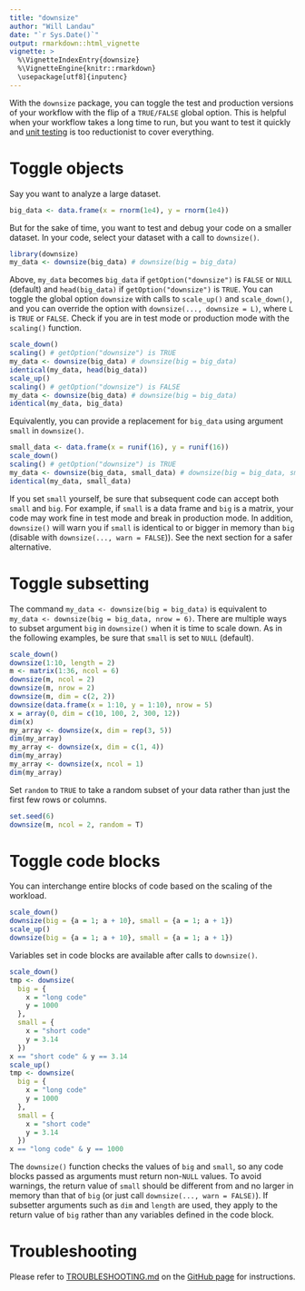 ```yaml
---
title: "downsize"
author: "Will Landau"
date: "`r Sys.Date()`"
output: rmarkdown::html_vignette
vignette: >
  %\VignetteIndexEntry{downsize}
  %\VignetteEngine{knitr::rmarkdown}
  \usepackage[utf8]{inputenc}
---
```


With the `downsize` package, you can toggle the test and production versions of your workflow with the flip of a `TRUE/FALSE` global option. This is helpful when your workflow takes a long time to run, but you want to test it quickly and [unit testing](http://kbroman.org/pkg_primer/pages/tests.html) is too reductionist to cover everything.

# Toggle objects

Say you want to analyze a large dataset.

```r
big_data <- data.frame(x = rnorm(1e4), y = rnorm(1e4))
```

But for the sake of time, you want to test and debug your code on a smaller dataset. In your code, select your dataset with a call to `downsize()`.

```r
library(downsize)
my_data <- downsize(big_data) # downsize(big = big_data)
```

Above, `my_data` becomes `big_data` if `getOption("downsize")` is `FALSE` or `NULL` (default) and `head(big_data)` if `getOption("downsize")` is `TRUE`. 
You can toggle the global option `downsize` with calls to `scale_up()` and `scale_down()`, and you can override the option with `downsize(..., downsize = L)`, where `L` is `TRUE` or `FALSE`. Check if you are in test mode or production mode with the `scaling()` function.

```r
scale_down()
scaling() # getOption("downsize") is TRUE
my_data <- downsize(big_data) # downsize(big = big_data)
identical(my_data, head(big_data))
scale_up()
scaling() # getOption("downsize") is FALSE
my_data <- downsize(big_data) # downsize(big = big_data)
identical(my_data, big_data)
```

Equivalently, you can provide a replacement for `big_data` using argument `small` in `downsize()`.

```r
small_data <- data.frame(x = runif(16), y = runif(16))
scale_down()
scaling() # getOption("downsize") is TRUE
my_data <- downsize(big_data, small_data) # downsize(big = big_data, small = small_data)
identical(my_data, small_data)
```

If you set `small` yourself, be sure that subsequent code can accept both `small` and `big`. For example, if `small` is a data frame and `big` is a matrix, your code may work fine in test mode and break in production mode. In addition, `downsize()` will warn you if `small` is identical to or bigger in memory than `big` (disable with `downsize(..., warn = FALSE`)). See the next section for a safer alternative.

# Toggle subsetting

The command `my_data <- downsize(big = big_data)` is equivalent to `my_data <- downsize(big = big_data, nrow = 6)`. There are multiple ways to subset argument `big` in `downsize()` when it is time to scale down. As in the following examples, be sure that `small` is set to `NULL` (default).

```r
scale_down()
downsize(1:10, length = 2)
m <- matrix(1:36, ncol = 6)
downsize(m, ncol = 2)
downsize(m, nrow = 2)
downsize(m, dim = c(2, 2))
downsize(data.frame(x = 1:10, y = 1:10), nrow = 5)
x = array(0, dim = c(10, 100, 2, 300, 12))
dim(x)
my_array <- downsize(x, dim = rep(3, 5))
dim(my_array)
my_array <- downsize(x, dim = c(1, 4))
dim(my_array)
my_array <- downsize(x, ncol = 1)
dim(my_array)
```

Set `random` to `TRUE` to take a random subset of your data rather than just the first few rows or columns.

```r
set.seed(6)
downsize(m, ncol = 2, random = T)
```

# Toggle code blocks

You can interchange entire blocks of code based on the scaling of the workload.

```r
scale_down()
downsize(big = {a = 1; a + 10}, small = {a = 1; a + 1})
scale_up()
downsize(big = {a = 1; a + 10}, small = {a = 1; a + 1})
```

Variables set in code blocks are available after calls to `downsize()`.

```r
scale_down()
tmp <- downsize(
  big = {
    x = "long code"
    y = 1000
  }, 
  small = {
    x = "short code"
    y = 3.14
  })
x == "short code" & y == 3.14
scale_up()
tmp <- downsize(
  big = {
    x = "long code"
    y = 1000
  }, 
  small = {
    x = "short code"
    y = 3.14
  })
x == "long code" & y == 1000
```

The `downsize()` function checks the values of `big` and `small`, so any  code blocks passed as arguments must return non-`NULL` values. To avoid warnings, the return value of `small` should be different from and no larger in memory than that of `big` (or just call `downsize(..., warn = FALSE)`). If subsetter arguments such as `dim` and `length` are used, they apply to the return value of `big` rather than any variables defined in the code block.

# Troubleshooting

Please refer to [TROUBLESHOOTING.md](https://github.com/wlandau/downsize/blob/master/TROUBLESHOOTING.md) on the [GitHub page](https://github.com/wlandau/downsize) for instructions.
